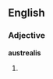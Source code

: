 ==English==

===Adjective===
'''austrealis'''

# {{misspelling of|australis}}

{{count page|[[Wiktionary:Page count]]}}